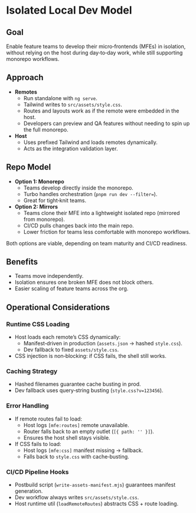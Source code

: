 # Isolated Local Dev Model

## Goal

Enable feature teams to develop their micro‑frontends (MFEs) in isolation, without relying on the host during day‑to‑day work, while still supporting monorepo workflows.

## Approach

- **Remotes**
  - Run standalone with `ng serve`.
  - Tailwind writes to `src/assets/style.css`.
  - Routes and layouts work as if the remote were embedded in the host.
  - Developers can preview and QA features without needing to spin up the full monorepo.
- **Host**
  - Uses prefixed Tailwind and loads remotes dynamically.
  - Acts as the integration validation layer.

## Repo Model

- **Option 1: Monorepo**
  - Teams develop directly inside the monorepo.
  - Turbo handles orchestration (`pnpm run dev --filter=`).
  - Great for tight‑knit teams.
- **Option 2: Mirrors**
  - Teams clone their MFE into a lightweight isolated repo (mirrored from monorepo).
  - CI/CD pulls changes back into the main repo.
  - Lower friction for teams less comfortable with monorepo workflows.

Both options are viable, depending on team maturity and CI/CD readiness.

## Benefits

- Teams move independently.
- Isolation ensures one broken MFE does not block others.
- Easier scaling of feature teams across the org.

## Operational Considerations

### Runtime CSS Loading

- Host loads each remote’s CSS dynamically:
  - Manifest‑driven in production (`assets.json` → hashed `style.css`).
  - Dev fallback to fixed `assets/style.css`.
- CSS injection is non‑blocking: if CSS fails, the shell still works.

### Caching Strategy

- Hashed filenames guarantee cache busting in prod.
- Dev fallback uses query‑string busting (`style.css?v=123456`).

### Error Handling

- If remote routes fail to load:
  - Host logs `[mfe:routes]` remote unavailable.
  - Router falls back to an empty outlet (`[{ path: '' }]`).
  - Ensures the host shell stays visible.
- If CSS fails to load:
  - Host logs `[mfe:css]` manifest missing → fallback.
  - Falls back to `style.css` with cache‑busting.

### CI/CD Pipeline Hooks

- Postbuild script (`write-assets-manifest.mjs`) guarantees manifest generation.
- Dev workflow always writes `src/assets/style.css`.
- Host runtime util (`loadRemoteRoutes`) abstracts CSS + route loading.


